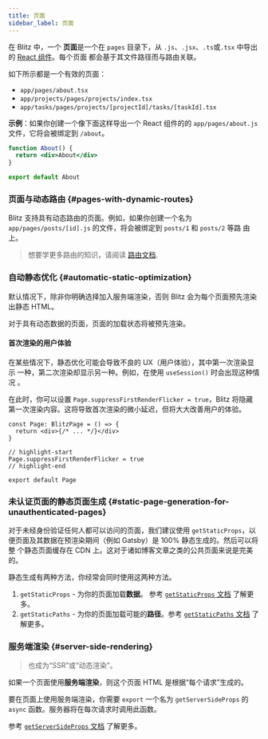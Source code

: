```yaml
---
title: 页面
sidebar_label: 页面
---
```


在 Blitz 中，一个 **页面**是一个在 `pages` 目录下，从
`.js`、`.jsx`、`.ts`或`.tsx` 中导出的
[React 组件](https://reactjs.org/docs/components-and-props.html)。每个页面
都会基于其文件路径而与路由关联。

如下所示都是一个有效的页面：

- `app/pages/about.tsx`
- `app/projects/pages/projects/index.tsx`
- `app/tasks/pages/projects/[projectId]/tasks/[taskId].tsx`

**示例**：如果你创建一个像下面这样导出一个 React 组件的的
`app/pages/about.js` 文件，它将会被绑定到 `/about`。

```jsx
function About() {
  return <div>About</div>
}

export default About
```

### 页面与动态路由 {#pages-with-dynamic-routes}

Blitz 支持具有动态路由的页面。例如，如果你创建一个名为
`app/pages/posts/[id].js` 的文件，将会被绑定到 `posts/1` 和 `posts/2` 等路
由上。

> 想要学更多路由的知识，请阅读 [路由文档](./routing).

### 自动静态优化 {#automatic-static-optimization}

默认情况下，除非你明确选择加入服务端渲染，否则 Blitz 会为每个页面预先渲染
出静态 HTML。

对于具有动态数据的页面，页面的加载状态将被预先渲染。

#### 首次渲染的用户体验

在某些情况下，静态优化可能会导致不良的 UX（用户体验），其中第一次渲染显示
一种，第二次渲染却显示另一种。例如，在使用 `useSession()` 时会出现这种情况
。

在此时，你可以设置 `Page.suppressFirstRenderFlicker = true`，Blitz 将隐藏
第一次渲染内容。这将导致首次渲染的微小延迟，但将大大改善用户的体验。

```tsx
const Page: BlitzPage = () => {
  return <div>{/* ... */}</div>
}

// highlight-start
Page.suppressFirstRenderFlicker = true
// highlight-end

export default Page
```

### 未认证页面的静态页面生成 {#static-page-generation-for-unauthenticated-pages}

对于未经身份验证任何人都可以访问的页面，我们建议使用 `getStaticProps`，以
便页面及其数据在预渲染期间（例如 Gatsby）是 100% 静态生成的。然后可以将整
个静态页面缓存在 CDN 上。这对于诸如博客文章之类的公共页面来说是完美的。

静态生成有两种方法，你经常会同时使用这两种方法。

1. `getStaticProps` - 为你的页面加载**数据**。 参考
   [`getStaticProps` 文档](./get-static-props) 了解更多。
2. `getStaticPaths` - 为你的页面加载可能的**路径**。参考
   [`getStaticPaths` 文档](./get-static-paths) 了解更多。

### 服务端渲染 {#server-side-rendering}

> 也成为“SSR”或“动态渲染”。

如果一个页面使用**服务端渲染**，则这个页面 HTML 是根据“每个请求”生成的。

要在页面上使用服务端渲染，你需要 `export` 一个名为 `getServerSideProps` 的
`async` 函数。服务器将在每次请求时调用此函数。

参考 [`getServerSideProps` 文档](./get-server-side-props) 了解更多。
